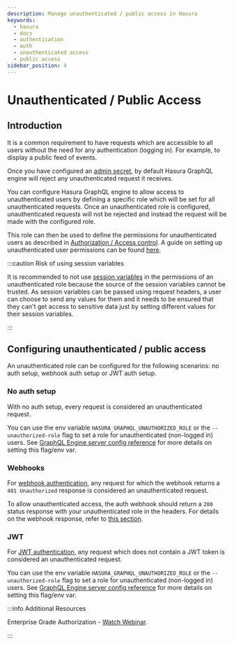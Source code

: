 ```yaml
---
description: Manage unauthenticated / public access in Hasura
keywords:
  - hasura
  - docs
  - authentication
  - auth
  - unauthenticated access
  - public access
sidebar_position: 4
---
```


# Unauthenticated / Public Access

## Introduction

It is a common requirement to have requests which are accessible to all
users without the need for any authentication (logging in). For example,
to display a public feed of events.

Once you have configured an [admin secret](/deployment/securing-graphql-endpoint.mdx),
by default Hasura GraphQL engine will reject any unauthenticated request
it receives.

You can configure Hasura GraphQL engine to allow access to
unauthenticated users by defining a specific role which will be set for
all unauthenticated requests. Once an unauthenticated role is
configured, unauthenticated requests will not be rejected and instead
the request will be made with the configured role.

This role can then be used to define the permissions for unauthenticated
users as described in [Authorization / Access control](/auth/authorization/index.mdx). A guide on setting up
unauthenticated user permissions can be found
[here](/auth/authorization/common-roles-auth-examples.mdx#anonymous-users-example).

:::caution Risk of using session variables

It is recommended to not use
[session variables](/auth/authorization/roles-variables.mdx#dynamic-session-variables) in the permissions of an
unauthenticated role because the source of the session variables cannot
be trusted. As session variables can be passed using request headers, a
user can choose to send any values for them and it needs to be ensured
that they can't get access to sensitive data just by setting different
values for their session variables.

:::

## Configuring unauthenticated / public access

An unauthenticated role can be configured for the following scenarios:
no auth setup, webhook auth setup or JWT auth setup.

### No auth setup

With no auth setup, every request is considered an unauthenticated
request.

You can use the env variable `HASURA_GRAPHQL_UNAUTHORIZED_ROLE` or the
`--unauthorized-role` flag to set a role for unauthenticated (non-logged
in) users. See [GraphQL Engine server config reference](/deployment/graphql-engine-flags/reference.mdx) for more details on setting this
flag/env var.

### Webhooks

For [webhook authentication](/auth/authentication/webhook.mdx), any request for which the
webhook returns a `401 Unauthorized` response is considered an
unauthenticated request.

To allow unauthenticated access, the auth webhook should return a `200`
status response with your unauthenticated role in the headers. For
details on the webhook response, refer to
[this section](/auth/authentication/webhook.mdx#webhook-response).

### JWT

For [JWT authentication](/auth/authentication/jwt.mdx), any request which does not contain
a JWT token is considered an unauthenticated request.

You can use the env variable `HASURA_GRAPHQL_UNAUTHORIZED_ROLE` or the
`--unauthorized-role` flag to set a role for unauthenticated (non-logged
in) users. See [GraphQL Engine server config reference](/deployment/graphql-engine-flags/reference.mdx) for more details on setting this
flag/env var.

:::info Additional Resources

Enterprise Grade Authorization - [Watch Webinar](https://hasura.io/events/webinar/authorization-modeling-hasura/?pg=docs&plcmt=body&cta=watch-webinar&tech=).

:::
